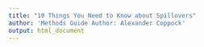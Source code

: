 ```yaml
---
title: "10 Things You Need to Know about Spillovers"
author: 'Methods Guide Author: Alexander Coppock'
output: html_document
---
```


